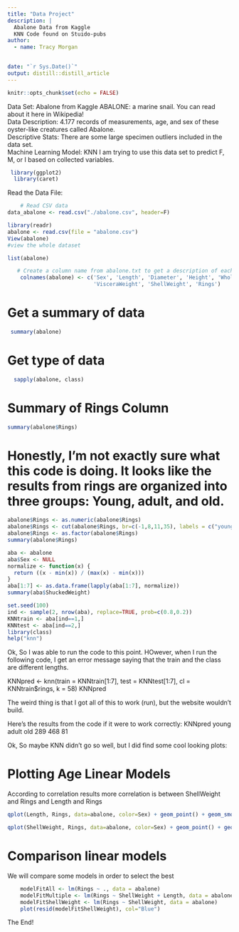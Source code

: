 ```yaml
---
title: "Data Project"
description: |
  Abalone Data from Kaggle 
  KNN Code found on Stuido-pubs
author:
  - name: Tracy Morgan
    

date: "`r Sys.Date()`"
output: distill::distill_article
---
```


```r
knitr::opts_chunk$set(echo = FALSE)
```

Data Set: Abalone from Kaggle 
ABALONE:  a marine snail.  You can read about it here in Wikipedia!  
Data Description: 4.177 records of measurements, age, and sex of these oyster-like creatures called Abalone.  
Descriptive Stats: There are some large specimen outliers included in the data set.  
Machine Learning Model: KNN 
I am trying to use this data set to predict F, M, or I based on collected variables.    

```r
 library(ggplot2)
  library(caret)
```

Read the Data File: 

```r
    # Read CSV data
data_abalone <- read.csv("./abalone.csv", header=F)

```

```r
library(readr)
abalone <- read.csv(file = "abalone.csv")
View(abalone)
#view the whole dataset

```

```r
list(abalone)
```

```r
   # Create a column name from abalone.txt to get a description of each record value
    colnames(abalone) <- c('Sex', 'Length', 'Diameter', 'Height', 'WholeWeight', 'ShuckedWeight',
                           'VisceraWeight', 'ShellWeight', 'Rings')

```

# Get a summary of data 
```r
 summary(abalone)
```
# Get type of data

```r
  sapply(abalone, class)
```

# Summary of Rings Column
```r
summary(abalone$Rings)
```
# Honestly, I'm not exactly sure what this code is doing.  It looks like the results from rings are organized into three groups: Young, adult, and old.  
```r
abalone$Rings <- as.numeric(abalone$Rings)
abalone$Rings <- cut(abalone$Rings, br=c(-1,8,11,35), labels = c("young", 'adult', 'old'))
abalone$Rings <- as.factor(abalone$Rings)
summary(abalone$Rings)

```
```r
aba <- abalone
aba$Sex <- NULL
normalize <- function(x) {
  return ((x - min(x)) / (max(x) - min(x)))
}
aba[1:7] <- as.data.frame(lapply(aba[1:7], normalize))
summary(aba$ShuckedWeight)
```
```r
set.seed(100)
ind <- sample(2, nrow(aba), replace=TRUE, prob=c(0.8,0.2))
KNNtrain <- aba[ind==1,]
KNNtest <- aba[ind==2,]
library(class)
help("knn")

```
 
Ok, So I was able to run the code to this point.  HOwever, when I run the following code, I get an error message saying that the train and the class are different lengths. 

KNNpred <- knn(train = KNNtrain[1:7], test = KNNtest[1:7], cl = KNNtrain$rings, k = 58)
KNNpred

The weird thing is that I got all of this to work (run), but the website wouldn't build.  

Here's the results from the code if it were to work correctly: 
KNNpred
young adult   old 
  289   468    81 
  
Ok, So maybe KNN didn't go so well, but I did find some cool looking plots:

# Plotting Age Linear Models
According to correlation results more correlation is between ShellWeight and Rings and Length and Rings

```r
qplot(Length, Rings, data=abalone, color=Sex) + geom_point() + geom_smooth(method="lm")
```
  
```r
qplot(ShellWeight, Rings, data=abalone, color=Sex) + geom_point() + geom_smooth(method="lm")
```
# Comparison linear models
We will compare some models in order to select the best
   
```r
    modelFitAll <- lm(Rings ~ ., data = abalone) 
    modelFitMultiple <- lm(Rings ~ ShellWeight + Length, data = abalone)   
    modelFitShellWeight <- lm(Rings ~ ShellWeight, data = abalone) 
    plot(resid(modelFitShellWeight), col="Blue")
```
The End!


